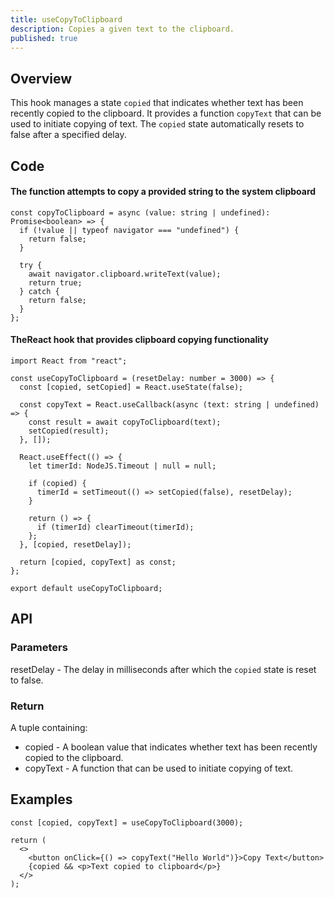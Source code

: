 ```yaml
---
title: useCopyToClipboard
description: Copies a given text to the clipboard.
published: true
---
```


## Overview

This hook manages a state `copied` that indicates whether text has been recently copied to the clipboard.
It provides a function `copyText` that can be used to initiate copying of text.
The `copied` state automatically resets to false after a specified delay.

## Code

#### The function attempts to copy a provided string to the system clipboard

```tsx
const copyToClipboard = async (value: string | undefined): Promise<boolean> => {
  if (!value || typeof navigator === "undefined") {
    return false;
  }

  try {
    await navigator.clipboard.writeText(value);
    return true;
  } catch {
    return false;
  }
};
```

#### TheReact hook that provides clipboard copying functionality

```tsx
import React from "react";

const useCopyToClipboard = (resetDelay: number = 3000) => {
  const [copied, setCopied] = React.useState(false);

  const copyText = React.useCallback(async (text: string | undefined) => {
    const result = await copyToClipboard(text);
    setCopied(result);
  }, []);

  React.useEffect(() => {
    let timerId: NodeJS.Timeout | null = null;

    if (copied) {
      timerId = setTimeout(() => setCopied(false), resetDelay);
    }

    return () => {
      if (timerId) clearTimeout(timerId);
    };
  }, [copied, resetDelay]);

  return [copied, copyText] as const;
};

export default useCopyToClipboard;
```

## API

### Parameters

resetDelay - The delay in milliseconds after which the `copied` state is reset to false.

### Return

A tuple containing:

- copied - A boolean value that indicates whether text has been recently copied to the clipboard.
- copyText - A function that can be used to initiate copying of text.

## Examples

```tsx
const [copied, copyText] = useCopyToClipboard(3000);

return (
  <>
    <button onClick={() => copyText("Hello World")}>Copy Text</button>
    {copied && <p>Text copied to clipboard</p>}
  </>
);
```

